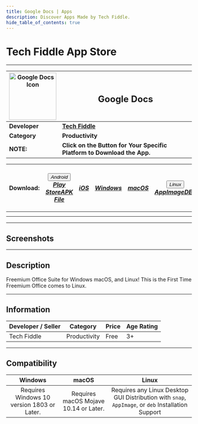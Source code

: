 ```yaml
---
title: Google Docs | Apps
description: Discover Apps Made by Tech Fiddle.
hide_table_of_contents: true
---
```


# Tech Fiddle App Store

---

| <img src="https://cdn.jsdelivr.net/gh/Comp-Labs/cdn/img/apps/google-docs.png" width='128' height='128' alt="Google Docs Icon" title="Google Docs Icon" /> | <h2>Google Docs</h2>                                                    |
| --------------------------------------------------------------------------------------------------------------------------------------------------------- | ----------------------------------------------------------------------- |
| **Developer**                                                                                                                                             | [**Tech Fiddle**](https://complabs.in/apps)                             |
| **Category**                                                                                                                                              | **Productivity**                                                        |
| **NOTE:**                                                                                                                                                 | **Click on the Button for Your Specific Platform to Download the App.** |

| **Download:** | <div className="appsDropdown disabled"><button className="disabled button button--primary"><i className="fa-brands fa-android" /> Android <i className="fa-solid fa-caret-down" /></button><div className="disabled appsDropdown-content"><a className="disabled" href="#">Play Store</a><a className="disabled" href="#">APK File</a></div></div> | <a href="#" target="_blank" rel="noopener noreferrer" className="button button--primary disabled"><i className="fa-brands fa-app-store-ios" /> iOS</a> | <a href="https://github.com/Comp-Labs/Google-Docs/releases/latest/download/Google-Docs.exe" target="_blank" rel="noopener noreferrer" className="button button--primary"><i className="fa-brands fa-windows" /> Windows</a> | <a href="https://github.com/Comp-Labs/comp-labs-meet/releases/latest/download/Google-Docs.dmg" target="_blank" rel="noopener noreferrer" className="button button--primary"><i className="fa-brands fa-apple" /> macOS</a> | <div className="appsDropdown"><button className="button button--primary"><i className="fa-brands fa-linux" /> Linux <i className="fa-solid fa-caret-down" /></button><div className="appsDropdown-content"><a href="https://github.com/Comp-Labs/Google-Docs/releases/latest/download/Google-Docs-x86_64.AppImage">AppImage</a><a href="https://github.com/Comp-Labs/Google-Docs/releases/latest/download/Google-Docs-amd64.deb">DEB</a></div></div> | [![Get it from the Snap Store](https://snapcraft.io/static/images/badges/en/snap-store-black.svg)](https://snapcraft.io/google-docs) |
| :-----------: | :------------------------------------------------------------------------------------------------------------------------------------------------------------------------------------------------------------------------------------------------------------------------------------------------------------------------------------------------: | :----------------------------------------------------------------------------------------------------------------------------------------------------: | :-------------------------------------------------------------------------------------------------------------------------------------------------------------------------------------------------------------------------: | :------------------------------------------------------------------------------------------------------------------------------------------------------------------------------------------------------------------------: | :--------------------------------------------------------------------------------------------------------------------------------------------------------------------------------------------------------------------------------------------------------------------------------------------------------------------------------------------------------------------------------------------------------------------------------------------------: | :----------------------------------------------------------------------------------------------------------------------------------: |
|               |                                                                                                                                                                                                                                                                                                                                                    |                                                                                                                                                        |                                                                                                                                                                                                                             |                                                                                                                                                                                                                            |                                                                                                                                                                                                                                                                                                                                                                                                                                                      |                                                                                                                                      |
|               |                                                                                                                                                                                                                                                                                                                                                    |                                                                                                                                                        |                                                                                                                                                                                                                             |                                                                                                                                                                                                                            |                                                                                                                                                                                                                                                                                                                                                                                                                                                      |                                                                                                                                      |

---

## Screenshots

<Tabs className="unique-tabs" groupId="screenshot-os" queryString>
  <TabItem value="windows" label="Windows">
    <ShowcaseCarousel
      aspectRatio={6000 / 4000}
      sites={[
        {
          name: "Windows Screenshot 1",
          image: "https://cdn.jsdelivr.net/gh/Comp-Labs/cdn/img/default.jpg",
          url: "",
        },
        {
          name: "Windows Screenshot 2",
          image: "https://cdn.jsdelivr.net/gh/Comp-Labs/cdn/img/default.jpg",
          url: "",
        },
        {
          name: "Windows Screenshot 3",
          image: "https://cdn.jsdelivr.net/gh/Comp-Labs/cdn/img/default.jpg",
          url: "",
        },
      ]}
    />
  </TabItem>
  <TabItem value="macos" label="macOS">
    <ShowcaseCarousel
      aspectRatio={6000 / 4000}
      sites={[
        {
          name: "macOS Screenshot 1",
          image: "https://cdn.jsdelivr.net/gh/Comp-Labs/cdn/img/default.jpg",
          url: "",
        },
        {
          name: "macOS Screenshot 2",
          image: "https://cdn.jsdelivr.net/gh/Comp-Labs/cdn/img/default.jpg",
          url: "",
        },
        {
          name: "macOS Screenshot 3",
          image: "https://cdn.jsdelivr.net/gh/Comp-Labs/cdn/img/default.jpg",
          url: "",
        },
      ]}
    />
  </TabItem>
  <TabItem value="linux" label="Linux">
    <ShowcaseCarousel
      aspectRatio={6000 / 4000}
      sites={[
        {
          name: "Linux Screenshot 1",
          image: "https://cdn.jsdelivr.net/gh/Comp-Labs/cdn/img/default.jpg",
          url: "",
        },
        {
          name: "Linux Screenshot 2",
          image: "https://cdn.jsdelivr.net/gh/Comp-Labs/cdn/img/default.jpg",
          url: "",
        },
        {
          name: "Linux Screenshot 3",
          image: "https://cdn.jsdelivr.net/gh/Comp-Labs/cdn/img/default.jpg",
          url: "",
        },
      ]}
    />
  </TabItem>
</Tabs>

---

## Description

Freemium Office Suite for Windows macOS, and Linux! This is the First Time Freemium Office comes to Linux.

---

## Information

| Developer / Seller | Category     | Price | Age Rating |
| ------------------ | ------------ | ----- | ---------- |
| Tech Fiddle        | Productivity | Free  | 3+         |

---

## Compatibility

|                **Windows**                 |               **macOS**               |                                             **Linux**                                              |
| :----------------------------------------: | :-----------------------------------: | :------------------------------------------------------------------------------------------------: |
| Requires Windows 10 version 1803 or Later. | Requires macOS Mojave 10.14 or Later. | Requires any Linux Desktop GUI Distribution with `snap`, `AppImage`, or `deb` Installation Support |
